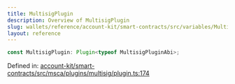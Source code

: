 ```yaml
---
title: MultisigPlugin
description: Overview of MultisigPlugin
slug: wallets/reference/account-kit/smart-contracts/src/variables/MultisigPlugin
layout: reference
---
```


```ts
const MultisigPlugin: Plugin<typeof MultisigPluginAbi>;
```

Defined in: [account-kit/smart-contracts/src/msca/plugins/multisig/plugin.ts:174](https://github.com/alchemyplatform/aa-sdk/blob/5b9429f0f16dcd4ff822527b8de589e19e88faa7/account-kit/smart-contracts/src/msca/plugins/multisig/plugin.ts#L174)
